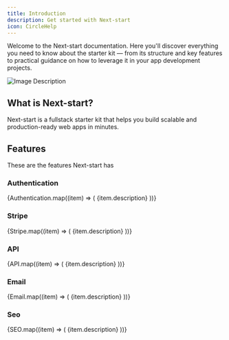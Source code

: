 ```yaml
---
title: Introduction
description: Get started with Next-start
icon: CircleHelp
---
```



Welcome to the Next-start documentation. Here you'll discover everything you need to know about the starter kit — from its structure and key features to practical guidance on how to leverage it in your app development projects.

![Image Description](/images/next-start.png)

## What is Next-start?

Next-start is a fullstack starter kit that helps you build scalable and production-ready web apps in minutes.

## Features

These are the features Next-start has

### Authentication

<Cards>
  {Authentication.map((item) => (
    <Card key={item.title} icon={item.icon} title={item.title} href={item.href}>
      {item.description}
    </Card>
  ))}
</Cards>

### Stripe

<Cards>
  {Stripe.map((item) => (
    <Card key={item.title} icon={item.icon} title={item.title} href={item.href}>
      {item.description}
    </Card>
  ))}
</Cards>

### API

<Cards>
  {API.map((item) => (
    <Card key={item.title} icon={item.icon} title={item.title} href={item.href}>
      {item.description}
    </Card>
  ))}
</Cards>

### Email

<Cards>
  {Email.map((item) => (
    <Card key={item.title} icon={item.icon} title={item.title} href={item.href}>
      {item.description}
    </Card>
  ))}
</Cards>

### Seo

<Cards>
  {SEO.map((item) => (
    <Card key={item.title} icon={item.icon} title={item.title}>
      {item.description}
    </Card>
  ))}
</Cards>
